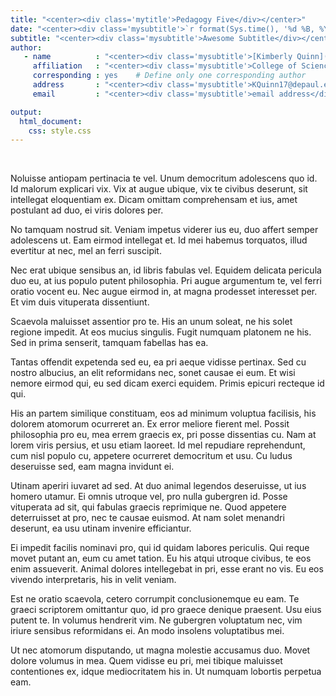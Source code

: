 ```yaml
---
title: "<center><div class='mytitle'>Pedagogy Five</div></center>"
date: "<center><div class='mysubtitle'>`r format(Sys.time(), '%d %B, %Y')`</div></center>"
subtitle: "<center><div class='mysubtitle'>Awesome Subtitle</div></center>"
author: 
   - name          : "<center><div class='mysubtitle'>[Kimberly Quinn](http://kimberlyquinn.net/)</div></center>"
     affiliation   : "<center><div class='mysubtitle'>College of Science and Health, DePaul University</div></center>"
     corresponding : yes    # Define only one corresponding author
     address       : "<center><div class='mysubtitle'>KQuinn17@depaul.edu</div></center>"
     email         : "<center><div class='mysubtitle'>email address</div></center>"

output: 
  html_document:
    css: style.css
---
```


<div class="mycontent">

<br>

Noluisse antiopam pertinacia te vel. Unum democritum adolescens quo id. Id malorum explicari vix. Vix at augue ubique, vix te civibus deserunt, sit intellegat eloquentiam ex. Dicam omittam comprehensam et ius, amet postulant ad duo, ei viris dolores per.

No tamquam nostrud sit. Veniam impetus viderer ius eu, duo affert semper adolescens ut. Eam eirmod intellegat et. Id mei habemus torquatos, illud evertitur at nec, mel an ferri suscipit.

Nec erat ubique sensibus an, id libris fabulas vel. Equidem delicata pericula duo eu, at ius populo putent philosophia. Pri augue argumentum te, vel ferri oratio vocent eu. Nec augue eirmod in, at magna prodesset interesset per. Et vim duis vituperata dissentiunt.

Scaevola maluisset assentior pro te. His an unum soleat, ne his solet regione impedit. At eos mucius singulis. Fugit numquam platonem ne his. Sed in prima senserit, tamquam fabellas has ea.

Tantas offendit expetenda sed eu, ea pri aeque vidisse pertinax. Sed cu nostro albucius, an elit reformidans nec, sonet causae ei eum. Et wisi nemore eirmod qui, eu sed dicam exerci equidem. Primis epicuri recteque id qui.

His an partem similique constituam, eos ad minimum voluptua facilisis, his dolorem atomorum ocurreret an. Ex error meliore fierent mel. Possit philosophia pro eu, mea errem graecis ex, pri posse dissentias cu. Nam at lorem viris persius, et usu etiam laoreet. Id mel repudiare reprehendunt, cum nisl populo cu, appetere ocurreret democritum et usu. Cu ludus deseruisse sed, eam magna invidunt ei.

Utinam aperiri iuvaret ad sed. At duo animal legendos deseruisse, ut ius homero utamur. Ei omnis utroque vel, pro nulla gubergren id. Posse vituperata ad sit, qui fabulas graecis reprimique ne. Quod appetere deterruisset at pro, nec te causae euismod. At nam solet menandri deserunt, ea usu utinam invenire efficiantur.

Ei impedit facilis nominavi pro, qui id quidam labores periculis. Qui reque movet putant an, eum cu amet tation. Eu his atqui utroque civibus, te eos enim assueverit. Animal dolores intellegebat in pri, esse erant no vis. Eu eos vivendo interpretaris, his in velit veniam.

Est ne oratio scaevola, cetero corrumpit conclusionemque eu eam. Te graeci scriptorem omittantur quo, id pro graece denique praesent. Usu eius putent te. In volumus hendrerit vim. Ne gubergren voluptatum nec, vim iriure sensibus reformidans ei. An modo insolens voluptatibus mei.

Ut nec atomorum disputando, ut magna molestie accusamus duo. Movet dolore volumus in mea. Quem vidisse eu pri, mei tibique maluisset contentiones ex, idque mediocritatem his in. Ut numquam lobortis perpetua eam.

</div>